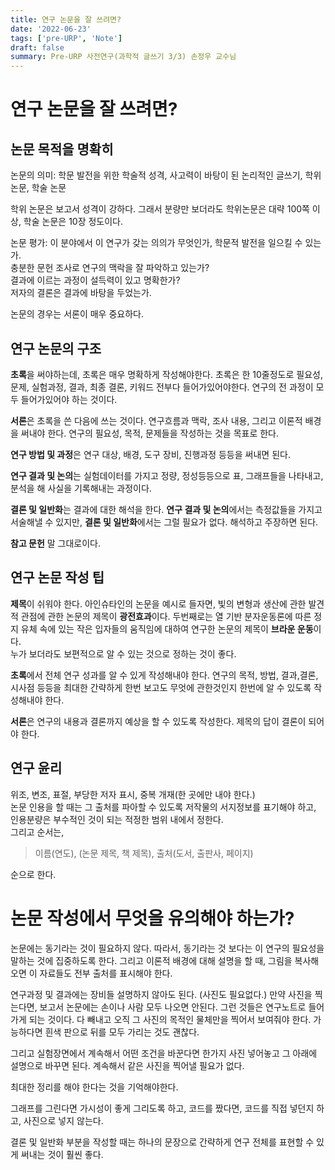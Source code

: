 ```yaml
---
title: 연구 논문을 잘 쓰려면?
date: '2022-06-23'
tags: ['pre-URP', 'Note']
draft: false
summary: Pre-URP 사전연구(과학적 글쓰기 3/3) 손정우 교수님
---
```


# 연구 논문을 잘 쓰려면?

## 논문 목적을 명확히
논문의 의미: 학문 발전을 위한 학술적 성격, 사고력이 바탕이 된 논리적인 글쓰기, 학위 논문, 학술 논문
  
학위 논문은 보고서 성격이 강하다. 그래서 분량만 보더라도 학위논문은 대략 100쪽 이상, 학술 논문은 10장 정도이다.

논문 평가:
이 분야에서 이 연구가 갖는 의의가 무엇인가, 학문적 발전을 일으킬 수 있는가.  
충분한 문헌 조사로 연구의 맥락을 잘 파악하고 있는가?  
결과에 이르는 과정이 설득력이 있고 명확한가?  
저자의 결론은 결과에 바탕을 두었는가.  

논문의 경우는 서론이 매우 중요하다.  

## 연구 논문의 구조
**초록**을 써야하는데, 초록은 매우 명확하게 작성해야한다. 초록은 한 10줄정도로 필요성, 문제, 실험과정, 결과, 최종 결론, 키워드 전부다 들어가있어야한다. 연구의 전 과정이 모두 들어가있어야 하는 것이다.

**서론**은 초록을 쓴 다음에 쓰는 것이다. 연구흐름과 맥락, 조사 내용, 그리고 이론적 배경을 써내야 한다. 연구의 필요성, 목적, 문제들을 작성하는 것을 목표로 한다.

**연구 방법 및 과정**은 연구 대상, 배경, 도구 장비, 진행과정 등등을 써내면 된다.

**연구 결과 및 논의**는 실험데이터를 가지고 정량, 정성등등으로 표, 그래프들을 나타내고, 분석을 해 사실을 기록해내는 과정이다.

**결론 및 일반화**는 결과에 대한 해석을 한다. **연구 결과 및 논의**에서는 측정값들을 가지고 서술해낼 수 있지만, **결론 및 일반화**에서는 그럴 필요가 없다. 해석하고 주장하면 된다.

**참고 문헌**
말 그대로이다. 

## 연구 논문 작성 팁
**제목**이 쉬워야 한다. 아인슈타인의 논문을 예시로 들자면, 빛의 변형과 생산에 관한 발견적 관점에 관한 논문의 제목이 **광전효과**이다. 두번째로는 열 기반 분자운동론에 따른 정지 유체 속에 있는 작은 입자들의 움직임에 대하여 연구한 논문의 제목이 **브라운 운동**이다.   
누가 보더라도 보편적으로 알 수 있는 것으로 정하는 것이 좋다.

**초록**에서 전체 연구 성과를 알 수 있게 작성해내야 한다. 연구의 목적, 방법, 결과,결론, 시사점 등등을 최대한 간략하게 한번 보고도 무엇에 관한것인지 한번에 알 수 있도록 작성해내야 한다.

**서론**은 연구의 내용과 결론까지 예상을 할 수 있도록 작성한다. 제목의 답이 결론이 되어야 한다. 

## 연구 윤리
위조, 변조, 표절, 부당한 저자 표시, 중복 개재(한 곳에만 내야 한다.)  
논문 인용을 할 때는 그 출처를 파아할 수 있도록 저작물의 서지정보를 표기해야 하고, 인용분량은 부수적인 것이 되는 적정한 범위 내에서 정한다.   
그리고 순서는, 
> 이름(연도), (논문 제목, 책 제목), 출처(도서, 출판사, 페이지)  

순으로 한다.

# 논문 작성에서 무엇을 유의해야 하는가?
논문에는 동기라는 것이 필요하지 않다. 따라서, 동기라는 것 보다는 이 연구의 필요성을 말하는 것에 집중하도록 한다. 그리고 이론적 배경에 대해 설명을 할 때, 그림을 복사해오면 이 자료들도 전부 출처를 표시해야 한다. 

연구과정 및 결과에는 장비들 설명하지 않아도 된다. (사진도 필요없다.) 만약 사진을 찍는다면, 보고서 논문에는 손이나 사람 모두 나오면 안된다. 그런 것들은 연구노트로 들어가게 되는 것이다. 다 빼내고 오직 그 사진의 목적인 물체만을 찍어서 보여줘야 한다. 가능하다면 흰색 판으로 뒤를 모두 가리는 것도 괜찮다.

그리고 실험장면에서 계속해서 어떤 조건을 바꾼다면 한가지 사진 넣어놓고 그 아래에 설명으로 바꾸면 된다. 계속해서 같은 사진을 찍어낼 필요가 없다.   

최대한 정리를 해야 한다는 것을 기억해야한다.

그래프를 그린다면 가시성이 좋게 그리도록 하고, 코드를 짰다면, 코드를 직접 넣던지 하고, 사진으로 넣지 않는다.  

결론 및 일반화 부분을 작성할 때는 하나의 문장으로 간략하게  연구 전체를 표현할 수 있게 써내는 것이 훨씬 좋다. 